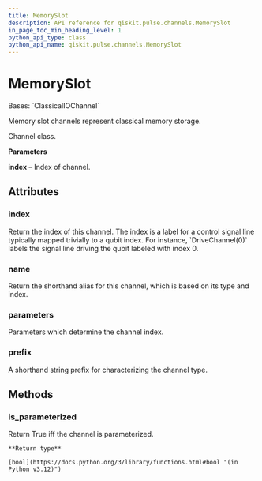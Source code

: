 ```yaml
---
title: MemorySlot
description: API reference for qiskit.pulse.channels.MemorySlot
in_page_toc_min_heading_level: 1
python_api_type: class
python_api_name: qiskit.pulse.channels.MemorySlot
---
```


# MemorySlot

<Class id="qiskit.pulse.channels.MemorySlot" isDedicatedPage={true} github="https://github.com/qiskit/qiskit/tree/stable/0.46/qiskit/pulse/channels.py" signature="qiskit.pulse.channels.MemorySlot(*args, **kwargs)" modifiers="class">
  Bases: `ClassicalIOChannel`

  Memory slot channels represent classical memory storage.

  Channel class.

  **Parameters**

  **index** – Index of channel.

  ## Attributes

  ### index

  <Attribute id="qiskit.pulse.channels.MemorySlot.index">
    Return the index of this channel. The index is a label for a control signal line typically mapped trivially to a qubit index. For instance, `DriveChannel(0)` labels the signal line driving the qubit labeled with index 0.
  </Attribute>

  ### name

  <Attribute id="qiskit.pulse.channels.MemorySlot.name">
    Return the shorthand alias for this channel, which is based on its type and index.
  </Attribute>

  ### parameters

  <Attribute id="qiskit.pulse.channels.MemorySlot.parameters">
    Parameters which determine the channel index.
  </Attribute>

  ### prefix

  <Attribute id="qiskit.pulse.channels.MemorySlot.prefix" attributeTypeHint="str | None" attributeValue="'m'">
    A shorthand string prefix for characterizing the channel type.
  </Attribute>

  ## Methods

  ### is\_parameterized

  <Function id="qiskit.pulse.channels.MemorySlot.is_parameterized" signature="is_parameterized()">
    Return True iff the channel is parameterized.

    **Return type**

    [bool](https://docs.python.org/3/library/functions.html#bool "(in Python v3.12)")
  </Function>
</Class>

